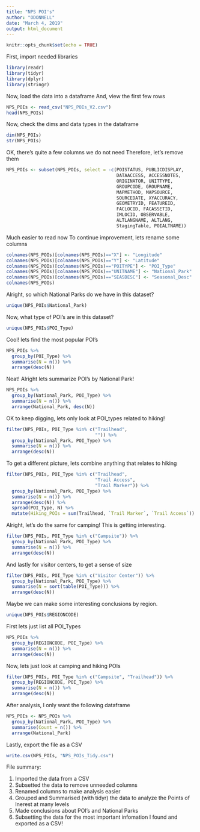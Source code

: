 ```yaml
---
title: "NPS POI's"
author: "ODONNELL"
date: "March 4, 2019"
output: html_document
---
```


```r
knitr::opts_chunk$set(echo = TRUE)
```

First, import needed libraries
```r
library(readr)
library(tidyr)
library(dplyr)
library(stringr)
```

Now, load the data into a dataframe
And, view the first few rows
```r
NPS_POIs <- read_csv("NPS_POIs_V2.csv")
head(NPS_POIs)
```

Now, check the dims and data types in the dataframe
```r
dim(NPS_POIs)
str(NPS_POIs)
```

OK, there's quite a few columns we do not need
Therefore, let's remove them
```r
NPS_POIs <- subset(NPS_POIs, select = -c(POISTATUS, PUBLICDISPLAY,
                                         DATAACCESS, ACCESSNOTES,
                                         ORIGINATOR, UNITTYPE,
                                         GROUPCODE, GROUPNAME,
                                         MAPMETHOD, MAPSOURCE,
                                         SOURCEDATE, XYACCURACY,
                                         GEOMETRYID, FEATUREID,
                                         FACLOCID, FACASSETID,
                                         IMLOCID, OBSERVABLE,
                                         ALTLANGNAME, ALTLANG,
                                         StagingTable, POIALTNAME))
```

Much easier to read now
To continue improvement, lets rename some columns
```r
colnames(NPS_POIs)[colnames(NPS_POIs)=="X"] <- "Longitude"
colnames(NPS_POIs)[colnames(NPS_POIs)=="Y"] <- "Latitude"
colnames(NPS_POIs)[colnames(NPS_POIs)=="POITYPE"] <- "POI_Type"
colnames(NPS_POIs)[colnames(NPS_POIs)=="UNITNAME"] <- "National_Park"
colnames(NPS_POIs)[colnames(NPS_POIs)=="SEASDESC"] <- "Seasonal_Desc"
colnames(NPS_POIs)
```

Alright, so which National Parks do we have in this dataset?
```r
unique(NPS_POIs$National_Park)
```

Now, what type of POI's are in this dataset?
```r
unique(NPS_POIs$POI_Type)
```

Cool! lets find the most popular POI's
```r
NPS_POIs %>%
  group_by(POI_Type) %>%
  summarise(N = n()) %>%
  arrange(desc(N))
```

Neat! Alright lets summarize POI's by National Park!
```r
NPS_POIs %>%
  group_by(National_Park, POI_Type) %>%
  summarise(N = n()) %>%
  arrange(National_Park, desc(N))
```

OK to keep digging, lets only look at POI_types related to hiking!
```r
filter(NPS_POIs, POI_Type %in% c("Trailhead",
                                 "")) %>%
  group_by(National_Park, POI_Type) %>%
  summarise(N = n()) %>%
  arrange(desc(N))
```

To get a different picture, lets combine anything that
relates to hiking
```r
filter(NPS_POIs, POI_Type %in% c("Trailhead",
                                 "Trail Access",
                                 "Trail Marker")) %>%
  group_by(National_Park, POI_Type) %>%
  summarise(N = n()) %>%
  arrange(desc(N)) %>%
  spread(POI_Type, N) %>%
  mutate(Hiking_POIs = sum(Trailhead, `Trail Marker`, `Trail Access`))
```

Alright, let's do the same for camping!
This is getting interesting.
```r
filter(NPS_POIs, POI_Type %in% c("Campsite")) %>%
  group_by(National_Park, POI_Type) %>%
  summarise(N = n()) %>%
  arrange(desc(N))
```

And lastly for visitor centers,
to get a sense of size
```r
filter(NPS_POIs, POI_Type %in% c("Visitor Center")) %>%
  group_by(National_Park, POI_Type) %>%
  summarise(N = sort(table(POI_Type))) %>%
  arrange(desc(N))
```

Maybe we can make some interesting conclusions by region.
```r
unique(NPS_POIs$REGIONCODE)
```

First lets just list all POI_Types
```r
NPS_POIs %>%
  group_by(REGIONCODE, POI_Type) %>%
  summarise(N = n()) %>%
  arrange(desc(N))
```

Now, lets just look at camping and hiking POIs
```r
filter(NPS_POIs, POI_Type %in% c("Campsite", "Trailhead")) %>%
  group_by(REGIONCODE, POI_Type) %>%
  summarise(N = n()) %>%
  arrange(desc(N))
```

After analysis, I only want the following dataframe
```r
NPS_POIs <- NPS_POIs %>%
  group_by(National_Park, POI_Type) %>%
  summarise(Count = n()) %>%
  arrange(National_Park)
```


Lastly, export the file as a CSV
```r
write.csv(NPS_POIs, "NPS_POIs_Tidy.csv")
```

File summary:

1. Imported the data from a CSV
2. Subsetted the data to remove unneeded columns
3. Renamed columns to make analysis easier
4. Grouped and Summarised (with tidyr) the data to analyze the Points of Inerest at many levels
5. Made conclusions about POI's and National Parks
6. Subsetting the data for the most important infomation I found and exported as a CSV!

